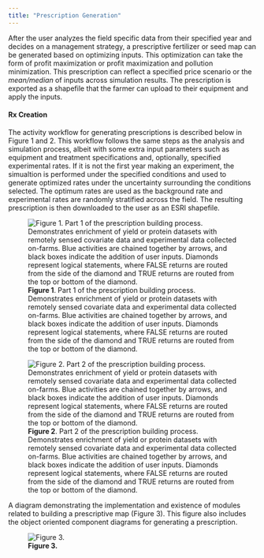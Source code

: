 ```yaml
---
title: "Prescription Generation"
---
```

After the user analyzes the field specific data from their specified year and decides on a management strategy, a prescriptive fertilizer or seed map can be generated based on optimizing inputs. This optimization can take the form of profit maximization or profit maximization and pollution minimization. This prescription can reflect a specified price scenario or the *mean/median* of inputs across simulation results. The prescription is exported as a shapefile that the farmer can upload to their equipment and apply the inputs.

#### Rx Creation
The activity workflow for generating prescriptions is described below in Figure 1 and 2. This workflow follows the same steps as the analysis and simulation process, albeit with some extra input parameters such as equipment and treatment specifications and, optionally, specified experimental rates. If it is not the first year making an experiment, the simualtion is performed under the specified conditions and used to generate optimized rates under the uncertainty surrounding the conditions selected. The optimum rates are used as the background rate and experimental rates are randomly stratified across the field. The resulting prescription is then downloaded to the user as an ESRI shapefile.

![**Figure 1**. Part 1 of the prescription building process. Demonstrates enrichment of yield or protein datasets with remotely sensed covariate data and experimental data collected on-farms. Blue activities are chained together by arrows, and black boxes indicate the addition of user inputs. Diamonds represent logical statements, where FALSE returns are routed from the side of the diamond and TRUE returns are routed from the top or bottom of the diamond.](diagrams/ofpe_rx_gen_pt1.png)


![**Figure 2**. Part 2 of the prescription building process. Demonstrates enrichment of yield or protein datasets with remotely sensed covariate data and experimental data collected on-farms. Blue activities are chained together by arrows, and black boxes indicate the addition of user inputs. Diamonds represent logical statements, where FALSE returns are routed from the side of the diamond and TRUE returns are routed from the top or bottom of the diamond.](diagrams/ofpe_rx_gen_pt2.png)


A diagram demonstrating the implementation and existence of modules related to building a prescriptive map (Figure 3). This figure also includes the object oriented component diagrams for generating a prescription.

![**Figure 3.**](diagrams/)












